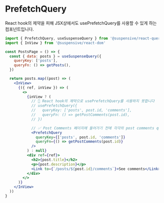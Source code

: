 
# PrefetchQuery

React hook의 제약을 피해 JSX상에서도 usePrefetchQuery를 사용할 수 있게 하는 컴포넌트입니다.

```jsx /PrefetchQuery/
import { PrefetchQuery, useSuspenseQuery } from '@suspensive/react-query'
import { InView } from '@suspensive/react-dom'

const PostsPage = () => {
  const { data: posts } = useSuspenseQuery({
    queryKey: ['posts'],
    queryFn: () => getPosts(),
  })

  return posts.map((post) => (
    <InView>
      {({ ref, inView }) => (
        <>
          {inView ? (
            // 🚫 React hook의 제약으로 usePrefetchQuery를 사용하지 못합니다
            // usePrefetchQuery({
            //   queryKey: ['posts', post.id, 'comments'],
            //   queryFn: () => getPostComments(post.id),
            // })

            // ✅ Post Comments 페이지에 들어가기 전에 각각의 post comments query에 대해 usePrefetchQuery를 호출할 수 있습니다.
            <PrefetchQuery
              queryKey={['posts', post.id, 'comments']}
              queryFn={() => getPostComments(post.id)}
            />
          ) : null}
          <div ref={ref}>
            <h2>{post.title}</h2>
            <p>{post.description}</p>
            <Link to={`/posts/${post.id}/comments`}>See comments</Link>
          </div>
        </>
      )}
    </InView>
  ))
}
```
